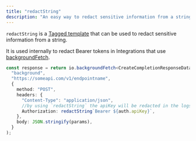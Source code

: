 ```yaml
---
title: "redactString"
description: "An easy way to redact sensitive information from a string"
---
```


`redactString` is a [Tagged template](https://developer.mozilla.org/en-US/docs/Web/JavaScript/Reference/Template_literals#tagged_templates) that can be used to redact sensitive information from a string.

It is used internally to redact Bearer tokens in Integrations that use [backgroundFetch](/sdk/io/backgroundFetch).

<RequestExample>

```typescript
const response = return io.backgroundFetch<CreateCompletionResponseData>(
  "background",
  "https://someapi.com/v1/endpointname",
  {
    method: "POST",
    headers: {
      "Content-Type": "application/json",
      //by using `redactString` the apiKey will be redacted in the logs
      Authorization: redactString`Bearer ${auth.apiKey}`,
    },
    body: JSON.stringify(params),
  }
);
```

</RequestExample>
